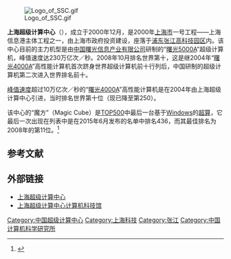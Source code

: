 {{coord|31|12|50.55|N|121|35|47.32|E|region:CN_type:landmark|display=title}}
[[File:Logo_of_SSC.gif|thumb]]

'''上海超级计算中心'''（'''{{lang|en|SSC}}'''），成立于2000年12月，是2000年[[上海市|上海市]]一号工程——上海信息港主体工程之一，由上海市政府投资建设，座落于[[浦东|浦东]][[张江高科技园区|张江高科技园区]]内。该中心目前的主力机型是由[[中国曙光信息产业有限公司|中国曙光信息产业有限公司]]研制的“[[曙光5000A|曙光5000A]]”超级计算机，峰值速度达230万亿次／秒。2008年10月排名世界第十，这是继2004年“[[曙光4000A|曙光4000A]]”高性能计算机首次跻身世界超级计算机前十行列后，中国研制的超级计算机第二次进入世界排名前十。

[[峰值速度|峰值速度]]超过10万亿次／秒的“[[曙光4000A|曙光4000A]]”高性能计算机是在2004年由上海超级计算中心引进，当时排名世界第十位（现已降至第250）。

该中心的“魔方”（Magic Cube）是[[TOP500|TOP500]]中最后一台基于[[Windows|Windows]]的[[超算|超算]]，它最后一次出现在列表中是在2015年6月发布的名单中排名436，而其最佳排名为2008年的第11位。<ref>{{cite web | url=https://www.top500.org/system/176118 | title=Magic Cube – Dawning 5000A, QC Opteron 1.9GHz, Infiniband, Windows HPC 2008 | trans-title=魔方 – 曙光5000A，QC Opteron 1.9GHz，InfiniBand，Windows HPC 2008 | language=en | accessdate=2019-03-04 | archive-date=2019-02-21 | archive-url=https://web.archive.org/web/20190221112108/https://www.top500.org/system/176118 | dead-url=no }}</ref>

== 参考文献 ==
{{Reflist}}

== 外部链接 ==
* [https://web.archive.org/web/20080717062956/http://www.ssc.net.cn/ 上海超级计算中心]
* [http://jyjd.shjxdw.cn/caojijsjzx/index.html 上海超级计算中心计算机科技馆]{{Wayback|url=http://jyjd.shjxdw.cn/caojijsjzx/index.html |date=20191101140603 }}

[[Category:中国超级计算中心|Category:中国超级计算中心]]
[[Category:上海科技|Category:上海科技]]
[[Category:张江|Category:张江]]
[[Category:中国计算机科学研究所|Category:中国计算机科学研究所]]

{{compu-stub}}
